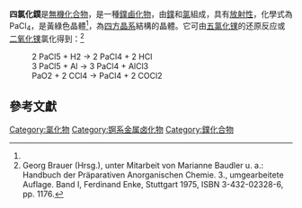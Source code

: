 {{Chembox
| IUPACName = Protactinium(IV) chloride
| ImageFile = Kristallstruktur Uran(IV)-chlorid.png
| ImageName = 
| Section1 = {{Chembox Identifiers
|  SMILES = [Pa](Cl)(Cl)(Cl)Cl
|  CASNo = 13867-41-9
|  CASNo_Ref = {{cascite|correct|CAS}}
}}
| Section2 = {{Chembox Properties
|  Formula= PaCl<sub>4</sub>
|  MolarMass = 372.848 g mol<sup>-1</sup>
|  Appearance = 黃綠色晶體
| Density = 4.72 g/cm<sup>3</sup>
}}
| Section3 = {{Chembox Structure
|  CrystalStruct = 四方晶系<ref name="Protactinium(IV) chloride">{{cite journal|journal=J. Chem. Soc., Dalton Trans|year=1973|title=Structural parameters and unit cell dimensions for the tetragonal actinide tetrachlorides(Th, Pa, U, and Np) and tetrabromides (Th and Pa)|pages=686–691|author=Brown D., Hall T.L., Moseley P.T|doi=10.1039/DT9730000686|issue=6}}</ref>，tI20
|  SpaceGroup = I4<sub>1</sub>/amd , No. 141
}}
}}
'''四氯化鏷'''是[[無機化合物|無機化合物]]，是一種[[鏷|鏷]][[鹵化物|鹵化物]]，由[[鏷|鏷]]和[[氯|氯]]組成，具有[[放射性|放射性]]，化學式為PaCl<sub>4</sub>，是黃綠色晶體<ref name="Protactinium(IV) chloride"/>，為[[四方晶系|四方晶系]]結構的晶體。它可由[[五氯化镤|五氯化镤]]的还原反应或[[二氧化镤|二氧化镤]]氯化得到：<ref>Georg Brauer (Hrsg.), unter Mitarbeit von Marianne Baudler u. a.: Handbuch der Präparativen Anorganischen Chemie. 3., umgearbeitete Auflage. Band I, Ferdinand Enke, Stuttgart 1975, ISBN 3-432-02328-6, pp. 1176.</ref>
:<chem>2 PaCl5 + H2 -> 2 PaCl4 + 2 HCl</chem>
:<chem>3 PaCl5 + Al -> 3 PaCl4 + AlCl3</chem>
:<chem>PaO2 + 2 CCl4 -> PaCl4 + 2 COCl2</chem>

== 參考文獻 ==
{{Reflist}}
{{鏷化合物}}
{{氯化物}}
{{Inorganic-compound-stub}}

[[Category:氯化物|Category:氯化物]]
[[Category:锕系金属卤化物|Category:锕系金属卤化物]]
[[Category:鏷化合物|Category:鏷化合物]]